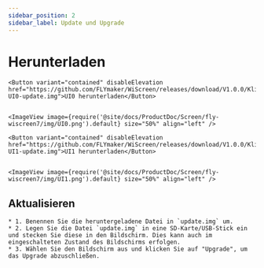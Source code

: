 ```yaml
---
sidebar_position: 2
sidebar_label: Update und Upgrade
---
```





# Herunterladen
    <Button variant="contained" disableElevation href="https://github.com/FLYmaker/WiScreen/releases/download/V1.0.0/Klipper-UI0-update.img">UI0 herunterladen</Button>
    

    <ImageView image={require('@site/docs/ProductDoc/Screen/fly-wiscreen7/img/UI0.png').default} size="50%" align="left" />

    <Button variant="contained" disableElevation href="https://github.com/FLYmaker/WiScreen/releases/download/V1.0.0/Klipper-UI1-update.img">UI1 herunterladen</Button>
   

    <ImageView image={require('@site/docs/ProductDoc/Screen/fly-wiscreen7/img/UI1.png').default} size="50%" align="left" />

## Aktualisieren
    * 1. Benennen Sie die heruntergeladene Datei in `update.img` um.
    * 2. Legen Sie die Datei `update.img` in eine SD-Karte/USB-Stick ein und stecken Sie diese in den Bildschirm. Dies kann auch im eingeschalteten Zustand des Bildschirms erfolgen.
    * 3. Wählen Sie den Bildschirm aus und klicken Sie auf "Upgrade", um das Upgrade abzuschließen.

